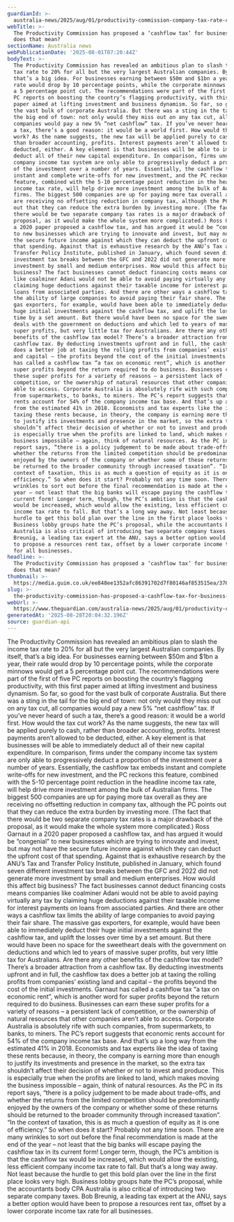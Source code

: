 ```yaml
---
guardianId: >-
  australia-news/2025/aug/01/productivity-commission-company-tax-rate-cashflow-model-explainer
webTitle: >-
  The Productivity Commission has proposed a ‘cashflow tax’ for business. What
  does that mean?
sectionName: Australia news
webPublicationDate: '2025-08-01T07:20:44Z'
bodyText: >-
  The Productivity Commission has revealed an ambitious plan to slash the income
  tax rate to 20% for all but the very largest Australian companies. By itself,
  that’s a big idea. For businesses earning between $50m and $1bn a year, their
  rate would drop by 10 percentage points, while the corporate minnows would get
  a 5 percentage point cut. The recommendations were part of the first of five
  PC reports on boosting the country’s flagging productivity, with this first
  paper aimed at lifting investment and business dynamism. So far, so good for
  the vast bulk of corporate Australia. But there was a sting in the tail for
  the big end of town: not only would they miss out on any tax cut, all
  companies would pay a new 5% “net cashflow” tax. If you’ve never heard of such
  a tax, there’s a good reason: it would be a world first. How would the tax cut
  work? As the name suggests, the new tax will be applied purely to cash, rather
  than broader accounting, profits. Interest payments aren’t allowed to be
  deducted, either. A key element is that businesses will be able to immediately
  deduct all of their new capital expenditure. In comparison, firms under the
  company income tax system are only able to progressively deduct a proportion
  of the investment over a number of years. Essentially, the cashflow tax embeds
  instant and complete write-offs for new investment, and the PC reckons this
  feature, combined with the 5-10 percentage point reduction in the headline
  income tax rate, will help drive more investment among the bulk of Australian
  firms. The biggest 500 companies are up for paying more tax overall as they
  are receiving no offsetting reduction in company tax, although the PC points
  out that they can reduce the extra burden by investing more. (The fact that
  there would be two separate company tax rates is a major drawback of the
  proposal, as it would make the whole system more complicated.) Ross Garnaut in
  a 2020 paper proposed a cashflow tax, and has argued it would be “congenial”
  to new businesses which are trying to innovate and invest, but may not have
  the secure future income against which they can deduct the upfront cost of
  that spending. Against that is exhaustive research by the ANU’s Tax and
  Transfer Policy Institute, published in January, which found seven different
  investment tax breaks between the GFC and 2022 did not generate more
  investment by small and medium enterprises. How would this affect big
  business? The fact businesses cannot deduct financing costs means companies
  like coalminer Adani would not be able to avoid paying virtually any tax by
  claiming huge deductions against their taxable income for interest payments on
  loans from associated parties. And there are other ways a cashflow tax limits
  the ability of large companies to avoid paying their fair share. The massive
  gas exporters, for example, would have been able to immediately deduct their
  huge initial investments against the cashflow tax, and uplift the losses over
  time by a set amount. But there would have been no space for the sweetheart
  deals with the government on deductions and which led to years of massive
  super profits, but very little tax for Australians. Are there any other
  benefits of the cashflow tax model? There’s a broader attraction from a
  cashflow tax. By deducting investments upfront and in full, the cashflow tax
  does a better job at taxing the rolling profits from companies’ existing land
  and capital – the profits beyond the cost of the initial investments. Garnaut
  has called a cashflow tax “a tax on economic rent”, which is another word for
  super profits beyond the return required to do business. Businesses can earn
  these super profits for a variety of reasons – a persistent lack of
  competition, or the ownership of natural resources that other companies aren’t
  able to access. Corporate Australia is absolutely rife with such companies,
  from supermarkets, to banks, to miners. The PC’s report suggests that economic
  rents account for 54% of the company income tax base. And that’s up a long way
  from the estimated 41% in 2018. Economists and tax experts like the idea of
  taxing these rents because, in theory, the company is earning more than enough
  to justify its investments and presence in the market, so the extra tax
  shouldn’t affect their decision of whether or not to invest and produce. This
  is especially true when the profits are linked to land, which makes moving the
  business impossible – again, think of natural resources. As the PC in its
  report says, “there is a policy judgement to be made about trade-offs, and
  whether the returns from the limited competition should be predominantly
  enjoyed by the owners of the company or whether some of these returns should
  be returned to the broader community through increased taxation”. “In the
  context of taxation, this is as much a question of equity as it is one of
  efficiency.” So when does it start? Probably not any time soon. There are many
  wrinkles to sort out before the final recommendation is made at the end of the
  year – not least that the big banks will escape paying the cashflow tax in its
  current form! Longer term, though, the PC’s ambition is that the cashflow tax
  would be increased, which would allow the existing, less efficient company
  income tax rate to fall. But that’s a long way away. Not least because the
  hurdle to get this bold plan over the line in the first place looks very high.
  Business lobby groups hate the PC’s proposal, while the accountants body CPA
  Australia is also critical of introducing two separate company taxes. Bob
  Breunig, a leading tax expert at the ANU, says a better option would have been
  to propose a resources rent tax, offset by a lower corporate income tax rate
  for all businesses.
headline: >-
  The Productivity Commission has proposed a ‘cashflow tax’ for business. What
  does that mean?
thumbnail: >-
  https://media.guim.co.uk/ee848ee1352afc86391702d7f80146af853515ea/376_0_3742_2995/500.jpg
slug: >-
  the-productivity-commission-has-proposed-a-cashflow-tax-for-business-what-does-that-mean
webUrl: >-
  https://www.theguardian.com/australia-news/2025/aug/01/productivity-commission-company-tax-rate-cashflow-model-explainer
generatedAt: '2025-08-28T20:04:32.196Z'
source: guardian-api
---
```

The Productivity Commission has revealed an ambitious plan to slash the income tax rate to 20% for all but the very largest Australian companies. By itself, that’s a big idea. For businesses earning between $50m and $1bn a year, their rate would drop by 10 percentage points, while the corporate minnows would get a 5 percentage point cut. The recommendations were part of the first of five PC reports on boosting the country’s flagging productivity, with this first paper aimed at lifting investment and business dynamism. So far, so good for the vast bulk of corporate Australia. But there was a sting in the tail for the big end of town: not only would they miss out on any tax cut, all companies would pay a new 5% “net cashflow” tax. If you’ve never heard of such a tax, there’s a good reason: it would be a world first. How would the tax cut work? As the name suggests, the new tax will be applied purely to cash, rather than broader accounting, profits. Interest payments aren’t allowed to be deducted, either. A key element is that businesses will be able to immediately deduct all of their new capital expenditure. In comparison, firms under the company income tax system are only able to progressively deduct a proportion of the investment over a number of years. Essentially, the cashflow tax embeds instant and complete write-offs for new investment, and the PC reckons this feature, combined with the 5-10 percentage point reduction in the headline income tax rate, will help drive more investment among the bulk of Australian firms. The biggest 500 companies are up for paying more tax overall as they are receiving no offsetting reduction in company tax, although the PC points out that they can reduce the extra burden by investing more. (The fact that there would be two separate company tax rates is a major drawback of the proposal, as it would make the whole system more complicated.) Ross Garnaut in a 2020 paper proposed a cashflow tax, and has argued it would be “congenial” to new businesses which are trying to innovate and invest, but may not have the secure future income against which they can deduct the upfront cost of that spending. Against that is exhaustive research by the ANU’s Tax and Transfer Policy Institute, published in January, which found seven different investment tax breaks between the GFC and 2022 did not generate more investment by small and medium enterprises. How would this affect big business? The fact businesses cannot deduct financing costs means companies like coalminer Adani would not be able to avoid paying virtually any tax by claiming huge deductions against their taxable income for interest payments on loans from associated parties. And there are other ways a cashflow tax limits the ability of large companies to avoid paying their fair share. The massive gas exporters, for example, would have been able to immediately deduct their huge initial investments against the cashflow tax, and uplift the losses over time by a set amount. But there would have been no space for the sweetheart deals with the government on deductions and which led to years of massive super profits, but very little tax for Australians. Are there any other benefits of the cashflow tax model? There’s a broader attraction from a cashflow tax. By deducting investments upfront and in full, the cashflow tax does a better job at taxing the rolling profits from companies’ existing land and capital – the profits beyond the cost of the initial investments. Garnaut has called a cashflow tax “a tax on economic rent”, which is another word for super profits beyond the return required to do business. Businesses can earn these super profits for a variety of reasons – a persistent lack of competition, or the ownership of natural resources that other companies aren’t able to access. Corporate Australia is absolutely rife with such companies, from supermarkets, to banks, to miners. The PC’s report suggests that economic rents account for 54% of the company income tax base. And that’s up a long way from the estimated 41% in 2018. Economists and tax experts like the idea of taxing these rents because, in theory, the company is earning more than enough to justify its investments and presence in the market, so the extra tax shouldn’t affect their decision of whether or not to invest and produce. This is especially true when the profits are linked to land, which makes moving the business impossible – again, think of natural resources. As the PC in its report says, “there is a policy judgement to be made about trade-offs, and whether the returns from the limited competition should be predominantly enjoyed by the owners of the company or whether some of these returns should be returned to the broader community through increased taxation”. “In the context of taxation, this is as much a question of equity as it is one of efficiency.” So when does it start? Probably not any time soon. There are many wrinkles to sort out before the final recommendation is made at the end of the year – not least that the big banks will escape paying the cashflow tax in its current form! Longer term, though, the PC’s ambition is that the cashflow tax would be increased, which would allow the existing, less efficient company income tax rate to fall. But that’s a long way away. Not least because the hurdle to get this bold plan over the line in the first place looks very high. Business lobby groups hate the PC’s proposal, while the accountants body CPA Australia is also critical of introducing two separate company taxes. Bob Breunig, a leading tax expert at the ANU, says a better option would have been to propose a resources rent tax, offset by a lower corporate income tax rate for all businesses.
